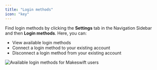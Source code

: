 ```yaml
---
title: "Login methods"
icon: "key"
---
```


Find login methods by clicking the **Settings** tab in the Navigation Sidebar and then **Login methods**. Here, you can:

- View available login methods
- Connect a login method to your existing account
- Disconnect a login method from your existing account

<Frame>
  <img
    src="/images/product/user-settings/login-methods/login-methods.jpeg"
    alt="Available login methods for Makeswift users"
  />
</Frame>
